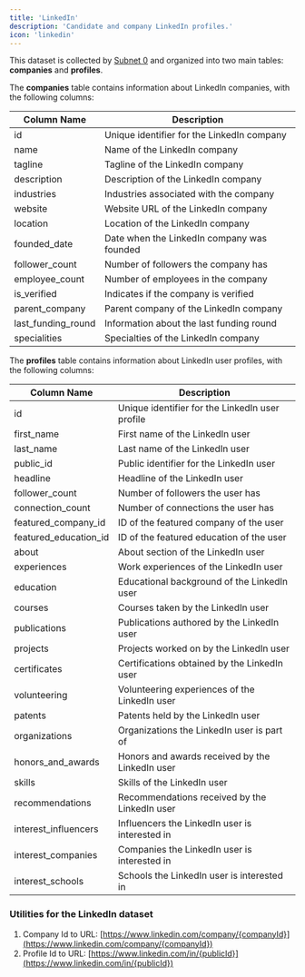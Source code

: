 ```yaml
---
title: 'LinkedIn'
description: 'Candidate and company LinkedIn profiles.'
icon: 'linkedin'
---
```


This dataset is collected by [Subnet 0](/scout/introduction) and organized into two main tables: **companies** and **profiles**.

The **companies** table contains information about LinkedIn companies, with the following columns:

| Column Name        | Description                                |
| ------------------ | ------------------------------------------ |
| id                 | Unique identifier for the LinkedIn company |
| name               | Name of the LinkedIn company               |
| tagline            | Tagline of the LinkedIn company            |
| description        | Description of the LinkedIn company        |
| industries         | Industries associated with the company     |
| website            | Website URL of the LinkedIn company        |
| location           | Location of the LinkedIn company           |
| founded_date       | Date when the LinkedIn company was founded |
| follower_count     | Number of followers the company has        |
| employee_count     | Number of employees in the company         |
| is_verified        | Indicates if the company is verified       |
| parent_company     | Parent company of the LinkedIn company     |
| last_funding_round | Information about the last funding round   |
| specialities       | Specialties of the LinkedIn company        |

The **profiles** table contains information about LinkedIn user profiles, with the following columns:

| Column Name           | Description                                     |
| --------------------- | ----------------------------------------------- |
| id                    | Unique identifier for the LinkedIn user profile |
| first_name            | First name of the LinkedIn user                 |
| last_name             | Last name of the LinkedIn user                  |
| public_id             | Public identifier for the LinkedIn user         |
| headline              | Headline of the LinkedIn user                   |
| follower_count        | Number of followers the user has                |
| connection_count      | Number of connections the user has              |
| featured_company_id   | ID of the featured company of the user          |
| featured_education_id | ID of the featured education of the user        |
| about                 | About section of the LinkedIn user              |
| experiences           | Work experiences of the LinkedIn user           |
| education             | Educational background of the LinkedIn user     |
| courses               | Courses taken by the LinkedIn user              |
| publications          | Publications authored by the LinkedIn user      |
| projects              | Projects worked on by the LinkedIn user         |
| certificates          | Certifications obtained by the LinkedIn user    |
| volunteering          | Volunteering experiences of the LinkedIn user   |
| patents               | Patents held by the LinkedIn user               |
| organizations         | Organizations the LinkedIn user is part of      |
| honors_and_awards     | Honors and awards received by the LinkedIn user |
| skills                | Skills of the LinkedIn user                     |
| recommendations       | Recommendations received by the LinkedIn user   |
| interest_influencers  | Influencers the LinkedIn user is interested in  |
| interest_companies    | Companies the LinkedIn user is interested in    |
| interest_schools      | Schools the LinkedIn user is interested in      |

### Utilities for the LinkedIn dataset

1. Company Id to URL: [https://www.linkedin.com/company/{companyId}](https://www.linkedin.com/company/{companyId})
2. Profile Id to URL: [https://www.linkedin.com/in/{publicId}](https://www.linkedin.com/in/{publicId})
